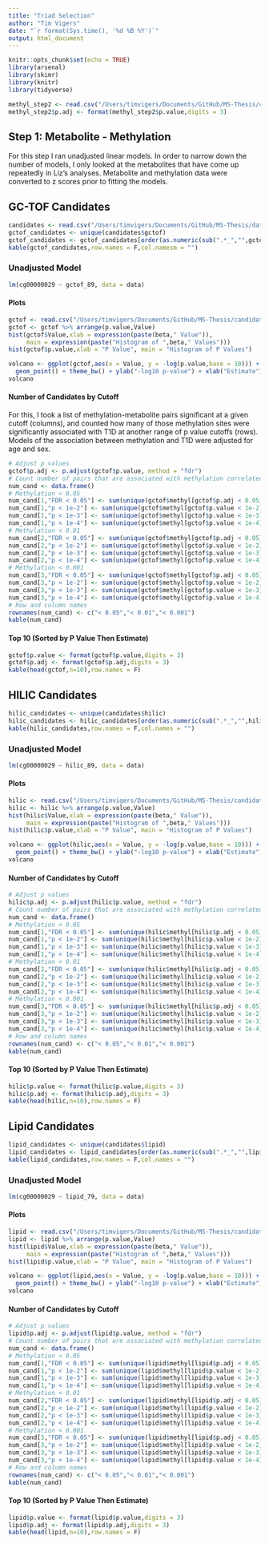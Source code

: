 ```yaml
---
title: "Triad Selection"
author: "Tim Vigers"
date: "`r format(Sys.time(), '%d %B %Y')`"
output: html_document
---
```


```r
knitr::opts_chunk$set(echo = TRUE)
library(arsenal)
library(skimr)
library(knitr)
library(tidyverse)
```

```r
methyl_step2 <- read.csv("/Users/timvigers/Documents/GitHub/MS-Thesis/candidate_selection/step_2/methyl_adj.csv",stringsAsFactors = F)
methyl_step2$p.adj <- format(methyl_step2$p.value,digits = 3)
```

## Step 1: Metabolite - Methylation

For this step I ran unadjusted linear models. In order to narrow down the number of models, I only looked at the metabolites that have come up repeatedly in Liz's analyses. Metabolite and methylation data were converted to z scores prior to fitting the models.

## GC-TOF Candidates

```r
candidates <- read.csv("/Users/timvigers/Documents/GitHub/MS-Thesis/data/metabolomics/liz_candidates.csv",stringsAsFactors = F)
gctof_candidates <- unique(candidates$gctof)
gctof_candidates <- gctof_candidates[order(as.numeric(sub(".*_","",gctof_candidates)))]
kable(gctof_candidates,row.names = F,col.namesm = "")
```

### Unadjusted Model

```r
lm(cg00000029 ~ gctof_89, data = data)
```

#### Plots

```r
gctof <- read.csv("/Users/timvigers/Documents/GitHub/MS-Thesis/candidate_selection/step_1/sv/gctof_SV_unadj_scaled.csv",stringsAsFactors = F)
gctof <- gctof %>% arrange(p.value,Value)
hist(gctof$Value,xlab = expression(paste(beta," Value")), 
     main = expression(paste("Histogram of ",beta," Values")))
hist(gctof$p.value,xlab = "P Value", main = "Histogram of P Values")
```

```r
volcano <- ggplot(gctof,aes(x = Value, y = -log(p.value,base = 10))) +
  geom_point() + theme_bw() + ylab("-log10 p-value") + xlab("Estimate")
volcano
```

#### Number of Candidates by Cutoff

For this, I took a list of methylation-metabolite pairs significant at a given cutoff (columns), and counted how many of those methylation sites were significantly associated with T1D at another range of p value cutoffs (rows). Models of the association between methylation and T1D were adjusted for age and sex.

```r
# Adjust p values
gctof$p.adj <- p.adjust(gctof$p.value, method = "fdr")
# Count number of pairs that are associated with methylation correlated with T1D
num_cand <- data.frame()
# Methylation < 0.05
num_cand[1,"FDR < 0.05"] <- sum(unique(gctof$methyl[gctof$p.adj < 0.05]) %in% unique(methyl_step2$methyl[methyl_step2$p.value < 0.05]))
num_cand[1,"p < 1e-2"] <- sum(unique(gctof$methyl[gctof$p.value < 1e-2]) %in% unique(methyl_step2$methyl[methyl_step2$p.value < 0.05]))
num_cand[1,"p < 1e-3"] <- sum(unique(gctof$methyl[gctof$p.value < 1e-3]) %in% unique(methyl_step2$methyl[methyl_step2$p.value < 0.05]))
num_cand[1,"p < 1e-4"] <- sum(unique(gctof$methyl[gctof$p.value < 1e-4]) %in% unique(methyl_step2$methyl[methyl_step2$p.value < 0.05]))
# Methylation < 0.01
num_cand[2,"FDR < 0.05"] <- sum(unique(gctof$methyl[gctof$p.adj < 0.05]) %in% unique(methyl_step2$methyl[methyl_step2$p.value < 0.01]))
num_cand[2,"p < 1e-2"] <- sum(unique(gctof$methyl[gctof$p.value < 1e-2]) %in% unique(methyl_step2$methyl[methyl_step2$p.value < 0.01]))
num_cand[2,"p < 1e-3"] <- sum(unique(gctof$methyl[gctof$p.value < 1e-3]) %in% unique(methyl_step2$methyl[methyl_step2$p.value < 0.01]))
num_cand[2,"p < 1e-4"] <- sum(unique(gctof$methyl[gctof$p.value < 1e-4]) %in% unique(methyl_step2$methyl[methyl_step2$p.value < 0.01]))
# Methylation < 0.001
num_cand[3,"FDR < 0.05"] <- sum(unique(gctof$methyl[gctof$p.adj < 0.05]) %in% unique(methyl_step2$methyl[methyl_step2$p.value < 0.001]))
num_cand[3,"p < 1e-2"] <- sum(unique(gctof$methyl[gctof$p.value < 1e-2]) %in% unique(methyl_step2$methyl[methyl_step2$p.value < 0.001]))
num_cand[3,"p < 1e-3"] <- sum(unique(gctof$methyl[gctof$p.value < 1e-3]) %in% unique(methyl_step2$methyl[methyl_step2$p.value < 0.001]))
num_cand[3,"p < 1e-4"] <- sum(unique(gctof$methyl[gctof$p.value < 1e-4]) %in% unique(methyl_step2$methyl[methyl_step2$p.value < 0.001]))
# Row and column names
rownames(num_cand) <- c("< 0.05","< 0.01","< 0.001")
kable(num_cand)
```

#### Top 10 (Sorted by P Value Then Estimate) 

```r
gctof$p.value <- format(gctof$p.value,digits = 3)
gctof$p.adj <- format(gctof$p.adj,digits = 3)
kable(head(gctof,n=10),row.names = F)
```

## HILIC Candidates

```r
hilic_candidates <- unique(candidates$hilic)
hilic_candidates <- hilic_candidates[order(as.numeric(sub(".*_","",hilic_candidates)))]
kable(hilic_candidates,row.names = F,col.names = "")
```

### Unadjusted Model

```r
lm(cg00000029 ~ hilic_89, data = data)
```

#### Plots

```r
hilic <- read.csv("/Users/timvigers/Documents/GitHub/MS-Thesis/candidate_selection/step_1/sv/hilic_SV_unadj_scaled.csv",stringsAsFactors = F)
hilic <- hilic %>% arrange(p.value,Value)
hist(hilic$Value,xlab = expression(paste(beta," Value")), 
     main = expression(paste("Histogram of ",beta," Values")))
hist(hilic$p.value,xlab = "P Value", main = "Histogram of P Values")
```

```r
volcano <- ggplot(hilic,aes(x = Value, y = -log(p.value,base = 10))) +
  geom_point() + theme_bw() + ylab("-log10 p-value") + xlab("Estimate")
volcano
```

#### Number of Candidates by Cutoff

```r
# Adjust p values
hilic$p.adj <- p.adjust(hilic$p.value, method = "fdr")
# Count number of pairs that are associated with methylation correlated with T1D
num_cand <- data.frame()
# Methylation < 0.05
num_cand[1,"FDR < 0.05"] <- sum(unique(hilic$methyl[hilic$p.adj < 0.05]) %in% unique(methyl_step2$methyl[methyl_step2$p.value < 0.05]))
num_cand[1,"p < 1e-2"] <- sum(unique(hilic$methyl[hilic$p.value < 1e-2]) %in% unique(methyl_step2$methyl[methyl_step2$p.value < 0.05]))
num_cand[1,"p < 1e-3"] <- sum(unique(hilic$methyl[hilic$p.value < 1e-3]) %in% unique(methyl_step2$methyl[methyl_step2$p.value < 0.05]))
num_cand[1,"p < 1e-4"] <- sum(unique(hilic$methyl[hilic$p.value < 1e-4]) %in% unique(methyl_step2$methyl[methyl_step2$p.value < 0.05]))
# Methylation < 0.01
num_cand[2,"FDR < 0.05"] <- sum(unique(hilic$methyl[hilic$p.adj < 0.05]) %in% unique(methyl_step2$methyl[methyl_step2$p.value < 0.01]))
num_cand[2,"p < 1e-2"] <- sum(unique(hilic$methyl[hilic$p.value < 1e-2]) %in% unique(methyl_step2$methyl[methyl_step2$p.value < 0.01]))
num_cand[2,"p < 1e-3"] <- sum(unique(hilic$methyl[hilic$p.value < 1e-3]) %in% unique(methyl_step2$methyl[methyl_step2$p.value < 0.01]))
num_cand[2,"p < 1e-4"] <- sum(unique(hilic$methyl[hilic$p.value < 1e-4]) %in% unique(methyl_step2$methyl[methyl_step2$p.value < 0.01]))
# Methylation < 0.001
num_cand[3,"FDR < 0.05"] <- sum(unique(hilic$methyl[hilic$p.adj < 0.05]) %in% unique(methyl_step2$methyl[methyl_step2$p.value < 0.001]))
num_cand[3,"p < 1e-2"] <- sum(unique(hilic$methyl[hilic$p.value < 1e-2]) %in% unique(methyl_step2$methyl[methyl_step2$p.value < 0.001]))
num_cand[3,"p < 1e-3"] <- sum(unique(hilic$methyl[hilic$p.value < 1e-3]) %in% unique(methyl_step2$methyl[methyl_step2$p.value < 0.001]))
num_cand[3,"p < 1e-4"] <- sum(unique(hilic$methyl[hilic$p.value < 1e-4]) %in% unique(methyl_step2$methyl[methyl_step2$p.value < 0.001]))
# Row and column names
rownames(num_cand) <- c("< 0.05","< 0.01","< 0.001")
kable(num_cand)
```

#### Top 10 (Sorted by P Value Then Estimate) 

```r
hilic$p.value <- format(hilic$p.value,digits = 3)
hilic$p.adj <- format(hilic$p.adj,digits = 3)
kable(head(hilic,n=10),row.names = F)
```

## Lipid Candidates

```r
lipid_candidates <- unique(candidates$lipid)
lipid_candidates <- lipid_candidates[order(as.numeric(sub(".*_","",lipid_candidates)))]
kable(lipid_candidates,row.names = F,col.names = "")
```

### Unadjusted Model

```r
lm(cg00000029 ~ lipid_79, data = data)
```

#### Plots

```r
lipid <- read.csv("/Users/timvigers/Documents/GitHub/MS-Thesis/candidate_selection/step_1/sv/lipid_SV_unadj_scaled.csv",stringsAsFactors = F)
lipid <- lipid %>% arrange(p.value,Value)
hist(lipid$Value,xlab = expression(paste(beta," Value")), 
     main = expression(paste("Histogram of ",beta," Values")))
hist(lipid$p.value,xlab = "P Value", main = "Histogram of P Values")
```

```r
volcano <- ggplot(lipid,aes(x = Value, y = -log(p.value,base = 10))) +
  geom_point() + theme_bw() + ylab("-log10 p-value") + xlab("Estimate")
volcano
```

#### Number of Candidates by Cutoff

```r
# Adjust p values
lipid$p.adj <- p.adjust(lipid$p.value, method = "fdr")
# Count number of pairs that are associated with methylation correlated with T1D
num_cand <- data.frame()
# Methylation < 0.05
num_cand[1,"FDR < 0.05"] <- sum(unique(lipid$methyl[lipid$p.adj < 0.05]) %in% unique(methyl_step2$methyl[methyl_step2$p.value < 0.05]))
num_cand[1,"p < 1e-2"] <- sum(unique(lipid$methyl[lipid$p.value < 1e-2]) %in% unique(methyl_step2$methyl[methyl_step2$p.value < 0.05]))
num_cand[1,"p < 1e-3"] <- sum(unique(lipid$methyl[lipid$p.value < 1e-3]) %in% unique(methyl_step2$methyl[methyl_step2$p.value < 0.05]))
num_cand[1,"p < 1e-4"] <- sum(unique(lipid$methyl[lipid$p.value < 1e-4]) %in% unique(methyl_step2$methyl[methyl_step2$p.value < 0.05]))
# Methylation < 0.01
num_cand[2,"FDR < 0.05"] <- sum(unique(lipid$methyl[lipid$p.adj < 0.05]) %in% unique(methyl_step2$methyl[methyl_step2$p.value < 0.01]))
num_cand[2,"p < 1e-2"] <- sum(unique(lipid$methyl[lipid$p.value < 1e-2]) %in% unique(methyl_step2$methyl[methyl_step2$p.value < 0.01]))
num_cand[2,"p < 1e-3"] <- sum(unique(lipid$methyl[lipid$p.value < 1e-3]) %in% unique(methyl_step2$methyl[methyl_step2$p.value < 0.01]))
num_cand[2,"p < 1e-4"] <- sum(unique(lipid$methyl[lipid$p.value < 1e-4]) %in% unique(methyl_step2$methyl[methyl_step2$p.value < 0.01]))
# Methylation < 0.001
num_cand[3,"FDR < 0.05"] <- sum(unique(lipid$methyl[lipid$p.adj < 0.05]) %in% unique(methyl_step2$methyl[methyl_step2$p.value < 0.001]))
num_cand[3,"p < 1e-2"] <- sum(unique(lipid$methyl[lipid$p.value < 1e-2]) %in% unique(methyl_step2$methyl[methyl_step2$p.value < 0.001]))
num_cand[3,"p < 1e-3"] <- sum(unique(lipid$methyl[lipid$p.value < 1e-3]) %in% unique(methyl_step2$methyl[methyl_step2$p.value < 0.001]))
num_cand[3,"p < 1e-4"] <- sum(unique(lipid$methyl[lipid$p.value < 1e-4]) %in% unique(methyl_step2$methyl[methyl_step2$p.value < 0.001]))
# Row and column names
rownames(num_cand) <- c("< 0.05","< 0.01","< 0.001")
kable(num_cand)
```

#### Top 10 (Sorted by P Value Then Estimate) 

```r
lipid$p.value <- format(lipid$p.value,digits = 3)
lipid$p.adj <- format(lipid$p.adj,digits = 3)
kable(head(lipid,n=10),row.names = F)
```

<!-- ## Oxylipin Candidates -->

<!-- ### Unadjusted Model -->

<!-- ```{r eval=FALSE} -->
<!-- lm(cg00000029 ~ oxylipin_1, data = data) -->
<!-- ``` -->

<!-- #### Plots -->

<!-- ```{r oxylipin unadj import,echo=FALSE,cache=TRUE} -->
<!-- oxylipin <- read.csv("/Users/timvigers/Documents/GitHub/MS-Thesis/candidate_selection/step_1/sv/oxylipin_SV_unadj.csv",stringsAsFactors = F) -->
<!-- oxylipin <- oxylipin %>% arrange(p.value,Value) -->
<!-- hist(oxylipin$Value,xlab = expression(paste(beta," Value")), -->
<!--      main = expression(paste("Histogram of ",beta," Values"))) -->
<!-- hist(oxylipin$p.value,xlab = "P Value", main = "Histogram of P Values") -->
<!-- ``` -->

<!-- ```{r echo=FALSE,cache=TRUE} -->
<!-- volcano <- ggplot(oxylipin,aes(x = Value, y = -log(p.value,base = 10))) + -->
<!--   geom_point() + theme_bw() + ylab("-log10 p-value") + xlab("Estimate") -->
<!-- volcano -->
<!-- ``` -->

<!-- #### Number of Candidates by Cutoff -->

<!-- ```{r echo=FALSE,cache=TRUE} -->
<!-- # Adjust p values -->
<!-- oxylipin$p.adj <- p.adjust(oxylipin$p.value, method = "fdr") -->
<!-- # Count number of pairs that are associated with methylation correlated with T1D -->
<!-- num_cand <- data.frame() -->
<!-- # Methylation < 0.05 -->
<!-- num_cand[1,"FDR < 0.05"] <- sum(oxylipin$methyl[oxylipin$p.adj < 0.05] %in% methyl_step2$methyl[methyl_step2$p.value < 0.05]) -->
<!-- num_cand[1,"p < 1e-2"] <- sum(oxylipin$methyl[oxylipin$p.value < 1e-2] %in% methyl_step2$methyl[methyl_step2$p.value < 0.05]) -->
<!-- num_cand[1,"p < 1e-3"] <- sum(oxylipin$methyl[oxylipin$p.value < 1e-3] %in% methyl_step2$methyl[methyl_step2$p.value < 0.05]) -->
<!-- num_cand[1,"p < 1e-4"] <- sum(oxylipin$methyl[oxylipin$p.value < 1e-4] %in% methyl_step2$methyl[methyl_step2$p.value < 0.05]) -->
<!-- # Methylation < 0.01 -->
<!-- num_cand[2,"FDR < 0.05"] <- sum(oxylipin$methyl[oxylipin$p.adj < 0.05] %in% methyl_step2$methyl[methyl_step2$p.value < 0.01]) -->
<!-- num_cand[2,"p < 1e-2"] <- sum(oxylipin$methyl[oxylipin$p.value < 1e-2] %in% methyl_step2$methyl[methyl_step2$p.value < 0.01]) -->
<!-- num_cand[2,"p < 1e-3"] <- sum(oxylipin$methyl[oxylipin$p.value < 1e-3] %in% methyl_step2$methyl[methyl_step2$p.value < 0.01]) -->
<!-- num_cand[2,"p < 1e-4"] <- sum(oxylipin$methyl[oxylipin$p.value < 1e-4] %in% methyl_step2$methyl[methyl_step2$p.value < 0.01]) -->
<!-- # Methylation < 0.001 -->
<!-- num_cand[3,"FDR < 0.05"] <- sum(oxylipin$methyl[oxylipin$p.adj < 0.05] %in% methyl_step2$methyl[methyl_step2$p.value < 0.001]) -->
<!-- num_cand[3,"p < 1e-2"] <- sum(oxylipin$methyl[oxylipin$p.value < 1e-2] %in% methyl_step2$methyl[methyl_step2$p.value < 0.001]) -->
<!-- num_cand[3,"p < 1e-3"] <- sum(oxylipin$methyl[oxylipin$p.value < 1e-3] %in% methyl_step2$methyl[methyl_step2$p.value < 0.001]) -->
<!-- num_cand[3,"p < 1e-4"] <- sum(oxylipin$methyl[oxylipin$p.value < 1e-4] %in% methyl_step2$methyl[methyl_step2$p.value < 0.001]) -->
<!-- # Row and column names -->
<!-- rownames(num_cand) <- c("< 0.05","< 0.01","< 0.001") -->
<!-- kable(num_cand) -->
<!-- ``` -->

<!-- #### Top 10 (Sorted by P Value Then Estimate) -->

<!-- ```{r echo=FALSE} -->
<!-- oxylipin$p.value <- format(oxylipin$p.value,digits = 3) -->
<!-- oxylipin$p.adj <- format(oxylipin$p.adj,digits = 3) -->
<!-- kable(head(oxylipin,n=10),row.names = F) -->
<!-- ``` -->

<!-- ## Vitamin D Candidates -->

<!-- ### Adjusted Model -->

<!-- ```{r eval=FALSE} -->
<!-- lm(cg00000029 ~ sex + age + vitd_1, data = data) -->
<!-- ``` -->

<!-- #### Plots -->

<!-- ```{r vitd adj import,echo=FALSE,cache=TRUE} -->
<!-- vitd <- read.csv("/Users/timvigers/Documents/GitHub/MS-Thesis/candidate_selection/step_1/sv/vitd_SV_adj.csv",stringsAsFactors = F) -->
<!-- vitd <- vitd %>% arrange(p.value,Value) -->
<!-- hist(vitd$Value,xlab = expression(paste(beta," Value")),  -->
<!--      main = expression(paste("Histogram of ",beta," Values"))) -->
<!-- hist(vitd$p.value,xlab = "P Value", main = "Histogram of P Values") -->
<!-- ``` -->

<!-- ```{r echo=FALSE,cache=TRUE} -->
<!-- volcano <- ggplot(vitd,aes(x = Value, y = -log(p.value,base = 10))) + -->
<!--   geom_point() + theme_bw() + ylab("-log10 p-value") + xlab("Estimate") -->
<!-- volcano -->
<!-- ``` -->

<!-- #### Number of Candidates by Cutoff -->

<!-- ```{r echo=FALSE,cache=TRUE} -->
<!-- # Adjust p values -->
<!-- vitd$p.adj <- p.adjust(vitd$p.value, method = "fdr") -->
<!-- # Count number of pairs that are associated with methylation correlated with T1D -->
<!-- num_cand <- data.frame() -->
<!-- # Methylation < 0.05 -->
<!-- num_cand[1,"FDR < 0.05"] <- sum(vitd$methyl[vitd$p.adj < 0.05] %in% methyl_step2$methyl[methyl_step2$p.value < 0.05]) -->
<!-- num_cand[1,"p < 1e-2"] <- sum(vitd$methyl[vitd$p.value < 1e-2] %in% methyl_step2$methyl[methyl_step2$p.value < 0.05]) -->
<!-- num_cand[1,"p < 1e-3"] <- sum(vitd$methyl[vitd$p.value < 1e-3] %in% methyl_step2$methyl[methyl_step2$p.value < 0.05]) -->
<!-- num_cand[1,"p < 1e-4"] <- sum(vitd$methyl[vitd$p.value < 1e-4] %in% methyl_step2$methyl[methyl_step2$p.value < 0.05]) -->
<!-- # Methylation < 0.01 -->
<!-- num_cand[2,"FDR < 0.05"] <- sum(vitd$methyl[vitd$p.adj < 0.05] %in% methyl_step2$methyl[methyl_step2$p.value < 0.01]) -->
<!-- num_cand[2,"p < 1e-2"] <- sum(vitd$methyl[vitd$p.value < 1e-2] %in% methyl_step2$methyl[methyl_step2$p.value < 0.01]) -->
<!-- num_cand[2,"p < 1e-3"] <- sum(vitd$methyl[vitd$p.value < 1e-3] %in% methyl_step2$methyl[methyl_step2$p.value < 0.01]) -->
<!-- num_cand[2,"p < 1e-4"] <- sum(vitd$methyl[vitd$p.value < 1e-4] %in% methyl_step2$methyl[methyl_step2$p.value < 0.01]) -->
<!-- # Methylation < 0.001 -->
<!-- num_cand[3,"FDR < 0.05"] <- sum(vitd$methyl[vitd$p.adj < 0.05] %in% methyl_step2$methyl[methyl_step2$p.value < 0.001]) -->
<!-- num_cand[3,"p < 1e-2"] <- sum(vitd$methyl[vitd$p.value < 1e-2] %in% methyl_step2$methyl[methyl_step2$p.value < 0.001]) -->
<!-- num_cand[3,"p < 1e-3"] <- sum(vitd$methyl[vitd$p.value < 1e-3] %in% methyl_step2$methyl[methyl_step2$p.value < 0.001]) -->
<!-- num_cand[3,"p < 1e-4"] <- sum(vitd$methyl[vitd$p.value < 1e-4] %in% methyl_step2$methyl[methyl_step2$p.value < 0.001]) -->
<!-- # Row and column names -->
<!-- rownames(num_cand) <- c("< 0.05","< 0.01","< 0.001") -->
<!-- kable(num_cand) -->
<!-- ``` -->

<!-- #### Top 10 (Sorted by P Value Then Estimate)  -->

<!-- ```{r echo=FALSE} -->
<!-- vitd$p.value <- format(vitd$p.value,digits = 3) -->
<!-- vitd$p.adj <- format(vitd$p.adj,digits = 3) -->
<!-- kable(head(vitd,n=10),row.names = F) -->
<!-- ``` -->

<!-- ### Unadjusted Model -->

<!-- ```{r eval=FALSE} -->
<!-- lm(cg00000029 ~ vitd_1, data = data) -->
<!-- ``` -->

<!-- #### Plots -->

<!-- ```{r vitd unadj import,echo=FALSE,cache=TRUE} -->
<!-- vitd <- read.csv("/Users/timvigers/Documents/GitHub/MS-Thesis/candidate_selection/step_1/sv/vitd_SV_unadj.csv",stringsAsFactors = F) -->
<!-- vitd <- vitd %>% arrange(p.value,Value) -->
<!-- hist(vitd$Value,xlab = expression(paste(beta," Value")),  -->
<!--      main = expression(paste("Histogram of ",beta," Values"))) -->
<!-- hist(vitd$p.value,xlab = "P Value", main = "Histogram of P Values") -->
<!-- ``` -->

<!-- ```{r echo=FALSE,cache=TRUE} -->
<!-- volcano <- ggplot(vitd,aes(x = Value, y = -log(p.value,base = 10))) + -->
<!--   geom_point() + theme_bw() + ylab("-log10 p-value") + xlab("Estimate") -->
<!-- volcano -->
<!-- ``` -->

<!-- #### Number of Candidates by Cutoff -->

<!-- ```{r echo=FALSE,cache=TRUE} -->
<!-- # Adjust p values -->
<!-- vitd$p.adj <- p.adjust(vitd$p.value, method = "fdr") -->
<!-- # Count number of pairs that are associated with methylation correlated with T1D -->
<!-- num_cand <- data.frame() -->
<!-- # Methylation < 0.05 -->
<!-- num_cand[1,"FDR < 0.05"] <- sum(vitd$methyl[vitd$p.adj < 0.05] %in% methyl_step2$methyl[methyl_step2$p.value < 0.05]) -->
<!-- num_cand[1,"p < 1e-2"] <- sum(vitd$methyl[vitd$p.value < 1e-2] %in% methyl_step2$methyl[methyl_step2$p.value < 0.05]) -->
<!-- num_cand[1,"p < 1e-3"] <- sum(vitd$methyl[vitd$p.value < 1e-3] %in% methyl_step2$methyl[methyl_step2$p.value < 0.05]) -->
<!-- num_cand[1,"p < 1e-4"] <- sum(vitd$methyl[vitd$p.value < 1e-4] %in% methyl_step2$methyl[methyl_step2$p.value < 0.05]) -->
<!-- # Methylation < 0.01 -->
<!-- num_cand[2,"FDR < 0.05"] <- sum(vitd$methyl[vitd$p.adj < 0.05] %in% methyl_step2$methyl[methyl_step2$p.value < 0.01]) -->
<!-- num_cand[2,"p < 1e-2"] <- sum(vitd$methyl[vitd$p.value < 1e-2] %in% methyl_step2$methyl[methyl_step2$p.value < 0.01]) -->
<!-- num_cand[2,"p < 1e-3"] <- sum(vitd$methyl[vitd$p.value < 1e-3] %in% methyl_step2$methyl[methyl_step2$p.value < 0.01]) -->
<!-- num_cand[2,"p < 1e-4"] <- sum(vitd$methyl[vitd$p.value < 1e-4] %in% methyl_step2$methyl[methyl_step2$p.value < 0.01]) -->
<!-- # Methylation < 0.001 -->
<!-- num_cand[3,"FDR < 0.05"] <- sum(vitd$methyl[vitd$p.adj < 0.05] %in% methyl_step2$methyl[methyl_step2$p.value < 0.001]) -->
<!-- num_cand[3,"p < 1e-2"] <- sum(vitd$methyl[vitd$p.value < 1e-2] %in% methyl_step2$methyl[methyl_step2$p.value < 0.001]) -->
<!-- num_cand[3,"p < 1e-3"] <- sum(vitd$methyl[vitd$p.value < 1e-3] %in% methyl_step2$methyl[methyl_step2$p.value < 0.001]) -->
<!-- num_cand[3,"p < 1e-4"] <- sum(vitd$methyl[vitd$p.value < 1e-4] %in% methyl_step2$methyl[methyl_step2$p.value < 0.001]) -->
<!-- # Row and column names -->
<!-- rownames(num_cand) <- c("< 0.05","< 0.01","< 0.001") -->
<!-- kable(num_cand) -->
<!-- ``` -->

<!-- #### Top 10 (Sorted by P Value Then Estimate)  -->

<!-- ```{r echo=FALSE} -->
<!-- vitd$p.value <- format(vitd$p.value,digits = 3) -->
<!-- vitd$p.adj <- format(vitd$p.adj,digits = 3) -->
<!-- kable(head(vitd,n=10),row.names = F) -->
<!-- ``` -->